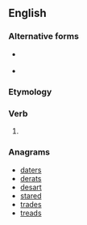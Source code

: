 {{also|därest}}

==English==

===Alternative forms===
* {{l|en|dar'st}} {{qualifier|obsolete}}
* {{l|en|darst}}

===Etymology===
{{suffix|en|dare|est}}

===Verb===
{{head|en|verb form}}

# {{en-archaic second-person singular of|dare}}

===Anagrams===
* [[daters#English|daters]]
* [[derats#English|derats]]
* [[desart#English|desart]]
* [[stared#English|stared]]
* [[trades#English|trades]]
* [[treads#English|treads]]